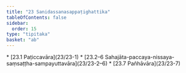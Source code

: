 ```yaml
---
title: "23 Sanidassanasappaṭighattika"
tableOfContents: false
sidebar:
  order: 15
type: "tipitaka"
basket: "ab"
---
```



<DynamicBreadcrumb />



<TableOfContents>
* [23.1 Paṭiccavāra](23/23-1)
* [23.2–6 Sahajāta-paccaya-nissaya-saṃsaṭṭha-sampayuttavāra](23/23-2–6)
* [23.7 Pañhāvāra](23/23-7)
</TableOfContents>